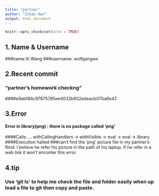 ```yaml
---
title: "partner"
author: "Zihao Han"
output: html_document
---
```


```r
knitr::opts_chunk$set(echo = TRUE)
```

## 1. Name & Username
###name:Xi Wang
###username: wolfgangwx


## 2.Recent commit
### "partner's homework checkng"
####e9abf84c97875785ee4032b932adeacb07ba6e42

## 3.Error
#### Error in library(png) : there is no package called 'png'
####Calls: <Anonymous> ... withCallingHandlers -> withVisible -> eval -> eval -> library
####Execution halted
###can't find the 'png' picture file in my partner's Rmd. I believe he refer his picture in the path of his laptop. If he refer in a web link it won't enconter this error

## 4.tip
### Use 'git ls' to help me check the file and folder easily when up load a file to git then copy and paste.